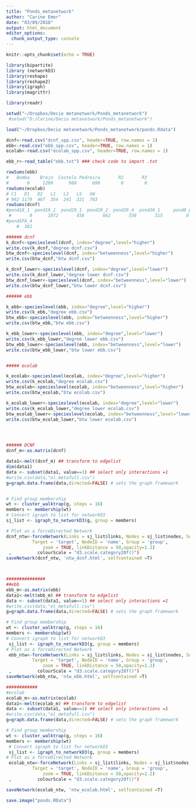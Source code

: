 ```yaml
---
title: "Ponds_metanetwork"
author: "Carine Emer"
date: "03/09/2018"
output: html_document
editor_options: 
  chunk_output_type: console
---
```


```r
knitr::opts_chunk$set(echo = TRUE)
```

```r
library(bipartite)
library (networkD3)
library(reshape)
library(reshape2)
library(igraph)
library(magrittr)

library(readr)

```

```r
setwd("~/Dropbox/Decio metanetwork/Ponds_metanetwork")
 #setwd("D:/Carine/Decio metanetwork/Ponds_metanetwork")

load("~/Dropbox/Decio metanetwork/Ponds_metanetwork/ponds.Rdata")

dcnf<-read.csv("dcnf_spp.csv", header=TRUE, row.names = 1)
ebb<-read.csv("ebb_spp.csv", header=TRUE, row.names = 1)
ecolab<-read.csv("ecolab_spp.csv", header=TRUE, row.names = 1)

ebb_r<-read_table("ebb.txt") ### check code to import .txt


```


```r

rowSums(ebb)
#   Bomba    Brejo  Castelo Pedreira       R2       R3 
#       0     1209      988      690        0        0 
rowSums(ecolab)
# C1   D1   D2   L1   L2   LS   SW 
# 982 1179  487  354  241  321  703 
rowSums(dcnf)
#pond18_1  pond19_1  pond29_1  pond29_2  pond29_4  pond36_1     pond8 pondSFA_2 
 #       0      1072       458       662       558       315         0       279 
#pondSFA_4 
    #  382 
```


```r

###### dcnf
k_dcnf<-specieslevel(dcnf, index="degree",level="higher")
write.csv(k_dcnf,"degree dcnf.csv")
btw_dcnf<-specieslevel(dcnf, index="betweenness",level="higher")
write.csv(btw_dcnf,"btw dcnf.csv")

k_dcnf_lower<-specieslevel(dcnf, index="degree",level="lower")
write.csv(k_dcnf_lower,"degree lower dcnf.csv")
btw_dcnf_lower<-specieslevel(dcnf, index="betweenness",level="lower")
write.csv(btw_dcnf_lower,"btw lower dcnf.csv")

###### ebb

k_ebb<-specieslevel(ebb, index="degree",level="higher")
write.csv(k_ebb,"degree ebb.csv")
btw_ebb<-specieslevel(ebb, index="betweenness",level="higher")
write.csv(btw_ebb,"btw ebb.csv")

k_ebb_lower<-specieslevel(ebb, index="degree",level="lower")
write.csv(k_ebb_lower,"degree lower ebb.csv")
btw_ebb_lower<-specieslevel(ebb, index="betweenness",level="lower")
write.csv(btw_ebb_lower,"btw lower ebb.csv")


##### ecolab

k_ecolab<-specieslevel(ecolab, index="degree",level="higher")
write.csv(k_ecolab,"degree ecolab.csv")
btw_ecolab<-specieslevel(ecolab, index="betweenness",level="higher")
write.csv(btw_ecolab,"btw ecolab.csv")

k_ecolab_lower<-specieslevel(ecolab, index="degree",level="lower")
write.csv(k_ecolab_lower,"degree lower ecolab.csv")
btw_ecolab_lower<-specieslevel(ecolab, index="betweenness",level="lower")
write.csv(btw_ecolab_lower,"btw lower ecolab.csv")




```


```r




```




```r

###### DCNF
dcnf_m<-as.matrix(dcnf)

data1<-melt(dcnf_m) ## transform to edgelist
dim(data1)
data <- subset(data1, value==1) ## select only interactions =1
#write.csv(data,"el_metafull.csv")
g=graph.data.frame(data,directed=FALSE) # sets the graph framework


# Find group membership
wt <- cluster_walktrap(g, steps = 16)
members <- membership(wt)
# Convert igraph to list for networkD3
sj_list <- igraph_to_networkD3(g, group = members)

# Plot as a forceDirected Network
dcnf_ntw<-forceNetwork(Links = sj_list$links, Nodes = sj_list$nodes, Source = 'source',
          Target = 'target', NodeID = 'name', Group = 'group',
              zoom = TRUE, linkDistance = 50,opacity=1.2)
 ,          colourScale = "d3.scale.category20f()")
saveNetwork(dcnf_ntw, 'ntw_dcnf.html', selfcontained =T)



###############
##ebb
ebb_m<-as.matrix(ebb)
data1<-melt(ebb_m) ## transform to edgelist
data <- subset(data1, value==1) ## select only interactions =1
#write.csv(data,"el_metafull.csv")
g=graph.data.frame(data,directed=FALSE) # sets the graph framework

# Find group membership
wt <- cluster_walktrap(g, steps = 16)
members <- membership(wt)
# Convert igraph to list for networkD3
 sj_list <- igraph_to_networkD3(g, group = members)
# Plot as a forceDirected Network
 ebb_ntw<-forceNetwork(Links = sj_list$links, Nodes = sj_list$nodes, Source = 'source',
          Target = 'target', NodeID = 'name', Group = 'group',
              zoom = TRUE, linkDistance = 50,opacity=1.2)
 ,          colourScale = "d3.scale.category20f()")
saveNetwork(ebb_ntw, 'ntw_ebb.html', selfcontained =T)

############
#ecolab
ecolab_m<-as.matrix(ecolab)
data1<-melt(ecolab_m) ## transform to edgelist
data <- subset(data1, value==1) ## select only interactions =1
#write.csv(data,"el_metafull.csv")
g=graph.data.frame(data,directed=FALSE) # sets the graph framework

# Find group membership
wt <- cluster_walktrap(g, steps = 16)
members <- membership(wt)
 # Convert igraph to list for networkD3
 sj_list <- igraph_to_networkD3(g, group = members)
# Plot as a forceDirected Network
 ecolab_ntw<-forceNetwork(Links = sj_list$links, Nodes = sj_list$nodes, Source = 'source',
          Target = 'target', NodeID = 'name', Group = 'group',
              zoom = TRUE, linkDistance = 50,opacity=1.2)
 ,          colourScale = "d3.scale.category20f()")

saveNetwork(ecolab_ntw, 'ntw_ecolab.html', selfcontained =T)

save.image("ponds.RData")

```

